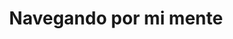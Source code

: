 ---
title: Navegando por mi mente
description: A veces escribo sobre mis experiencias, pensamientos y cosas que he aprendido. No soy escritor, pero intento compartir mis conocimientos con los demás.
---